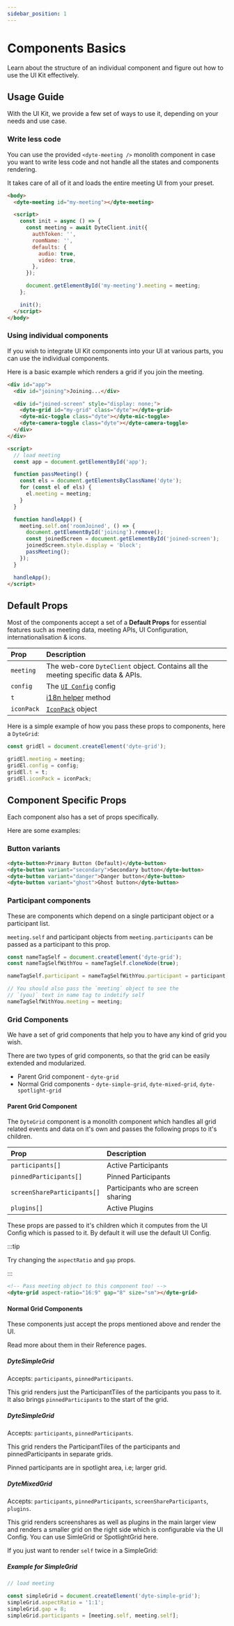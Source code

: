 ```yaml
---
sidebar_position: 1
---
```


# Components Basics

Learn about the structure of an individual component and figure out how to use the UI Kit effectively.

## Usage Guide

With the UI Kit, we provide a few set of ways to use it, depending on your needs and use case.

### Write less code

You can use the provided `<dyte-meeting />` monolith component in case you want to write less code and not handle all the states and components rendering.

It takes care of all of it and loads the entire meeting UI from your preset.

```html
<body>
  <dyte-meeting id="my-meeting"></dyte-meeting>

  <script>
    const init = async () => {
      const meeting = await DyteClient.init({
        authToken: '',
        roomName: '',
        defaults: {
          audio: true,
          video: true,
        },
      });

      document.getElementById('my-meeting').meeting = meeting;
    };

    init();
  </script>
</body>
```

### Using individual components

If you wish to integrate UI Kit components into your UI at various parts, you can use the individual components.

Here is a basic example which renders a grid if you join the meeting.

```html
<div id="app">
  <div id="joining">Joining...</div>

  <div id="joined-screen" style="display: none;">
    <dyte-grid id="my-grid" class="dyte"></dyte-grid>
    <dyte-mic-toggle class="dyte"></dyte-mic-toggle>
    <dyte-camera-toggle class="dyte"></dyte-camera-toggle>
  </div>
</div>

<script>
  // load meeting
  const app = document.getElementById('app');

  function passMeeting() {
    const els = document.getElementsByClassName('dyte');
    for (const el of els) {
      el.meeting = meeting;
    }
  }

  function handleApp() {
    meeting.self.on('roomJoined', () => {
      document.getElementById('joining').remove();
      const joinedScreen = document.getElementById('joined-screen');
      joinedScreen.style.display = 'block';
      passMeeting();
    });
  }

  handleApp();
</script>
```

## Default Props

Most of the components accept a set of a **Default Props** for essential features such as meeting data, meeting APIs, UI Configuration, internationalisation & icons.

| Prop       | Description                                                                      |
| :--------- | :------------------------------------------------------------------------------- |
| `meeting`  | The web-core `DyteClient` object. Contains all the meeting specific data & APIs. |
| `config`   | The [`UI Config`](../reference/interfaces/UIConfig) config                                 |
| `t`        | [i18n helper](../reference/#dytei18n) method                                   |
| `iconPack` | [`IconPack`](../reference/#iconpack) object                                      |

Here is a simple example of how you pass these props to components, here a `DyteGrid`:

```js
const gridEl = document.createElement('dyte-grid');

gridEl.meeting = meeting;
gridEl.config = config;
gridEl.t = t;
gridEl.iconPack = iconPack;
```

## Component Specific Props

Each component also has a set of props specifically.

Here are some examples:

### Button variants

```html
<dyte-button>Primary Button (Default)</dyte-button>
<dyte-button variant="secondary">Secondary button</dyte-button>
<dyte-button variant="danger">Danger button</dyte-button>
<dyte-button variant="ghost">Ghost button</dyte-button>
```

### Participant components

These are components which depend on a single participant object or a participant list.

`meeting.self` and participant objects from `meeting.participants` can be passed as a participant to this prop.

```js
const nameTagSelf = document.createElement('dyte-grid');
const nameTagSelfWithYou = nameTagSelf.cloneNode(true);

nameTagSelf.participant = nameTagSelfWithYou.participant = participant;

// You should also pass the `meeting` object to see the
// `(you)` text in name tag to indetify self
nameTagSelfWithYou.meeting = meeting;
```

### Grid Components

We have a set of grid components that help you to have any kind of grid you wish.

There are two types of grid components, so that the grid can be easily extended and modularized.

- Parent Grid component - `dyte-grid`
- Normal Grid components - `dyte-simple-grid`, `dyte-mixed-grid`, `dyte-spotlight-grid`

#### Parent Grid Component

The `DyteGrid` component is a monolith component which handles all grid related events and data on it's own and passes the following props to it's children.

| Prop                        | Description                         |
| :-------------------------- | :---------------------------------- |
| `participants[]`            | Active Participants                 |
| `pinnedParticipants[]`      | Pinned Participants                 |
| `screenShareParticipants[]` | Participants who are screen sharing |
| `plugins[]`                 | Active Plugins                      |

These props are passed to it's children which it computes from the UI Config which is passed to it. By default it will use the default UI Config.

:::tip

Try changing the `aspectRatio` and `gap` props.

:::

```html
<!-- Pass meeting object to this component too! -->
<dyte-grid aspect-ratio="16:9" gap="8" size="sm"></dyte-grid>
```

#### Normal Grid Components

These components just accept the props mentioned above and render the UI.

Read more about them in their Reference pages.

##### DyteSimpleGrid

Accepts: `participants`, `pinnedParticipants`.

This grid renders just the ParticipantTiles of the participants you pass to it.
It also brings `pinnedParticipants` to the start of the grid.

##### DyteSimpleGrid

Accepts: `participants`, `pinnedParticipants`.

This grid renders the ParticipantTiles of the participants and pinnedParticipants in separate grids.

Pinned participants are in spotlight area, i.e; larger grid.

##### DyteMixedGrid

Accepts: `participants`, `pinnedParticipants`, `screenShareParticipants`, `plugins`.

This grid renders screenshares as well as plugins in the main larger view and renders a smaller grid on the right side which is configurable via the UI Config. You can use SimleGrid or SpotlightGrid here.

If you just want to render `self` twice in a SimpleGrid:

##### Example for SimpleGrid

```js
// load meeting

const simpleGrid = document.createElement('dyte-simple-grid');
simpleGrid.aspectRatio = '1:1';
simpleGrid.gap = 8;
simpleGrid.participants = [meeting.self, meeting.self];
```
